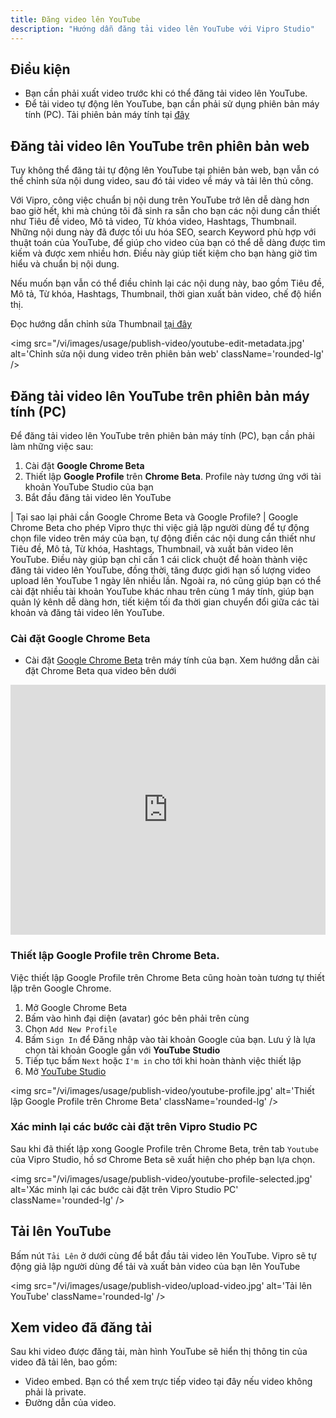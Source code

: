 ```yaml
---
title: Đăng video lên YouTube
description: "Hướng dẫn đăng tải video lên YouTube với Vipro Studio"
---
```


## Điều kiện

- Bạn cần phải xuất video trước khi có thể đăng tải video lên YouTube.
- Để tải video tự động lên YouTube, bạn cần phải sử dụng phiên bản máy tính (PC). Tải phiên bản máy tính tại [đây](https://vipro.studio/dashboard)

## Đăng tải video lên YouTube trên phiên bản web

Tuy không thể đăng tải tự động lên YouTube tại phiên bản web, bạn vẫn có thể chỉnh sửa nội dung video, sau đó tải video về máy và tải lên thủ công.

Với Vipro, công việc chuẩn bị nội dung trên YouTube trở lên dễ dàng hơn bao giờ hết, khi mà chúng tôi đã sinh ra sẵn cho bạn các nội dung cần thiết như Tiêu đề video, Mô tả video, Từ khóa video, Hashtags, Thumbnail. Những nội dung này đã được tối ưu hóa SEO, search Keyword phù hợp với thuật toán của YouTube, để giúp cho video của bạn có thể dễ dàng được tìm kiếm và được xem nhiều hơn. Điều này giúp tiết kiệm cho bạn hàng giờ tìm hiểu và chuẩn bị nội dung.

Nếu muốn bạn vẫn có thể điều chỉnh lại các nội dung này, bao gồm Tiêu đề, Mô tả, Từ khóa, Hashtags, Thumbnail, thời gian xuất bản video, chế độ hiển thị.

Đọc hướng dẫn chỉnh sửa Thumbnail [tại đây](/usage/edit-video/thumbnail-editor)

<img
  src="/vi/images/usage/publish-video/youtube-edit-metadata.jpg'
  alt='Chỉnh sửa nội dung video trên phiên bản web'
  className='rounded-lg'
/>

## Đăng tải video lên YouTube trên phiên bản máy tính (PC)

Để đăng tải video lên YouTube trên phiên bản máy tính (PC), bạn cần phải làm những việc sau:

1. Cài đặt **Google Chrome Beta**
2. Thiết lập **Google Profile** trên **Chrome Beta**. Profile này tương ứng với tài khoản YouTube Studio của bạn
3. Bắt đầu đăng tải video lên YouTube

| Tại sao lại phải cần Google Chrome Beta và Google Profile?
| Google Chrome Beta cho phép Vipro thực thi việc giả lập người dùng để tự động chọn file video trên máy của bạn, tự động điền các nội dung cần thiết như Tiêu đề, Mô tả, Từ khóa, Hashtags, Thumbnail, và xuất bản video lên YouTube. Điều này giúp bạn chỉ cần 1 cái click chuột để hoàn thành việc đăng tải video lên YouTube, đồng thời, tăng được giới hạn số lượng video upload lên YouTube 1 ngày lên nhiều lần. Ngoài ra, nó cũng giúp bạn có thể cài đặt nhiều tài khoản YouTube khác nhau trên cùng 1 máy tính, giúp bạn quản lý kênh dễ dàng hơn, tiết kiệm tối đa thời gian chuyển đổi giữa các tài khoản và đăng tải video lên YouTube.

### Cài đặt Google Chrome Beta

- Cài đặt [Google Chrome Beta](https://www.google.com/chrome/beta) trên máy tính của bạn. Xem hướng dẫn cài đặt Chrome Beta qua video bên dưới

<iframe
  src='https://www.youtube.com/embed/Dkfen8hXF9c'
  width='100%'
  height='400'
  frameBorder='0'
  allowFullScreen
></iframe>

### Thiết lập Google Profile trên Chrome Beta.

Việc thiết lập Google Profile trên Chrome Beta cũng hoàn toàn tương tự thiết lập trên Google Chrome.

1. Mở Google Chrome Beta
2. Bấm vào hình đại diện (avatar) góc bên phải trên cùng
3. Chọn `Add New Profile`
4. Bấm `Sign In` để Đăng nhập vào tài khoản Google của bạn. Lưu ý là lựa chọn tài khoản Google gắn với **YouTube Studio**
5. Tiếp tục bấm `Next` hoặc `I'm in` cho tới khi hoàn thành việc thiết lập
6. Mở [YouTube Studio](https://studio.youtube.com)

<img
  src="/vi/images/usage/publish-video/youtube-profile.jpg'
  alt='Thiết lập Google Profile trên Chrome Beta'
  className='rounded-lg'
/>

### Xác minh lại các bước cài đặt trên Vipro Studio PC

Sau khi đã thiết lập xong Google Profile trên Chrome Beta, trên tab `Youtube` của Vipro Studio, hồ sơ Chrome Beta sẽ xuất hiện cho phép bạn lựa chọn.

<img
  src="/vi/images/usage/publish-video/youtube-profile-selected.jpg'
  alt='Xác minh lại các bước cài đặt trên Vipro Studio PC'
  className='rounded-lg'
/>

## Tải lên YouTube

Bấm nút `Tải Lên` ở dưới cùng để bắt đầu tải video lên YouTube. Vipro sẽ tự động giả lập người dùng để tải và xuất bản video của bạn lên YouTube

<img
  src="/vi/images/usage/publish-video/upload-video.jpg'
  alt='Tải lên YouTube'
  className='rounded-lg'
/>

## Xem video đã đăng tải

Sau khi video được đăng tải, màn hình YouTube sẽ hiển thị thông tin của video đã tải lên, bao gồm:

- Video embed. Bạn có thể xem trực tiếp video tại đây nếu video không phải là private.
- Đường dẫn của video.
